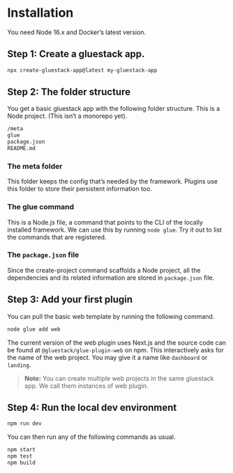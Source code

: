 # Installation

You need Node 16.x and Docker’s latest version.

## **Step 1: Create** a gluestack app.

```bash
npx create-gluestack-app@latest my-gluestack-app
```

## **Step 2: The folder structure**

You get a basic gluestack app with the following folder structure. This is a Node project. (This isn’t a monorepo yet).

```bash
/meta
glue
package.json
README.md
```

### The meta folder

This folder keeps the config that’s needed by the framework. Plugins use this folder to store their persistent information too.

### The glue command

This is a Node.js file, a command that points to the CLI of the locally installed framework. We can use this by running `node glue`. Try it out to list the commands that are registered.

### The `package.json` file

Since the create-project command scaffolds a Node project, all the dependencies and its related information are stored in `package.json` file.

## **Step 3:** Add your first plugin

You can pull the basic web template by running the following command.

```bash
node glue add web
```

The current version of the web plugin uses Next.js and the source code can be found at `@gluestack/glue-plugin-web` on npm. This interactively asks for the name of the web project. You may give it a name like `dashboard` or `landing`.

> **Note:** You can create multiple web projects in the same gluestack app. We call them instances of web plugin.

## Step 4: Run the local dev environment

```bash
npm run dev
```

You can then run any of the following commands as usual.

```bash
npm start
npm test
npm build
```
